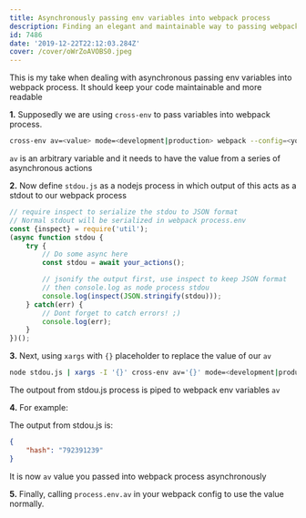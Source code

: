 ```yaml
---
title: Asynchronously passing env variables into webpack process
description: Finding an elegant and maintainable way to passing webpack env variables asynchronously?
id: 7486
date: '2019-12-22T22:12:03.284Z'
cover: /cover/oWrZoAVOBS0.jpeg
---
```


This is my take when dealing with asynchronous passing env variables into webpack process.
It should keep your code maintainable and more readable

**1.** Supposedly we are using `cross-env` to pass variables into webpack process.

```bash
cross-env av=<value> mode=<development|production> webpack --config=<your-webpack-config-path>
```

`av` is an arbitrary variable and it needs to have the value from a series of asynchronous actions

**2.** Now define `stdou.js` as a nodejs process in which output of this acts as a stdout to our webpack process

```js
// require inspect to serialize the stdou to JSON format
// Normal stdout will be serialized in webpack process.env
const {inspect} = require('util');
(async function stdou {
	try {
		// Do some async here
		const stdou = await your_actions();

		// jsonify the output first, use inspect to keep JSON format
		// then console.log as node process stdou
		console.log(inspect(JSON.stringify(stdou)));
	} catch(err) {
		// Dont forget to catch errors! ;)
		console.log(err);
	}
})();
```

**3.** Next, using `xargs` with `{}` placeholder to replace the value of our `av`

```bash
node stdou.js | xargs -I '{}' cross-env av='{}' mode=<development|production> webpack  --config=<your-webpack-config-path>
```

The outpout from stdou.js process is piped to webpack env variables `av`

**4.** For example:

The output from stdou.js is:

```json
{
	"hash": "792391239"
}
```

It is now `av` value you passed into webpack process asynchronously

**5.** Finally, calling `process.env.av` in your webpack config to use the value normally.
